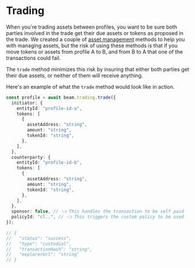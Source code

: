 # Trading

When you're trading assets between profiles, you want to be sure both parties involved in the trade get their due assets or tokens as proposed in the trade. We created a couple of [asset management](/service/assets/managing-profile-assets) methods to help you with managing assets, but the risk of using these methods is that if you move tokens or assets from profile A to B, and from B to A that one of the transactions could fail.

The `trade` method minimizes this risk by insuring that either both parties get their due assets, or neither of them will receive anything.

Here's an example of what the `trade` method would look like in action.

```typescript
const profile = await beam.trading.trade({
  initiator: {
    entityId: "profile-id-a",
    tokens: [
      {
        assetAddress: "string",
        amount: "string",
        tokenId: "string",
      },
    ],
  },
  counterparty: {
    entityId: "profile-id-b",
    tokens: [
      {
        assetAddress: "string",
        amount: "string",
        tokenId: "string",
      },
    ],
  },
  sponsor: false, // 👈 This handles the transaction to be self paid
  policyId: "cl..", // 👈 This triggers the custom policy to be used
});

// {
//   "status": "success",
//   "type": "custodial",
//   "transactionHash": "string",
//   "explorerUrl": "string"
// }
```
